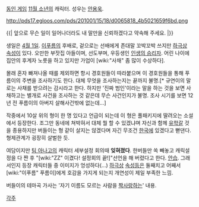 [[동인 게임]] [[11월 소년]]의 캐릭터. 성우는 [[안용욱]].

http://pds17.egloos.com/pds/201001/15/18/d0065818_4b5021659f6bd.png

{{|
앞으로 무슨 일이 일어나더라도 내 말만을 신뢰하겠다고 약속해 주세요.
|}}

생일은 [[4월 1일]]. [[이푸름]]의 후배로, 겉으로는 선배에게 존대말 꼬박꼬박 쓰지만 [[하극상]] [[속성]]이 있다. 오만한 부잣집 아들이며, 선도부며, 우등생인 [[인생의 승리자]]. 어린 나이에 집안의 후계자 노릇을 하고 있지만 가업이 [wiki:"사채" 좀 많이 수상하다].

몰래 혼자 빠져나올 때를 제외하면 항시 경호원들이 따라붙으며 이 경호원들을 통해 푸름이의 주변을 조사하기도 한다. 대체 무엇을 조사하는지는 끝까지 불명.[* 규연이의 말로는 사채를 받으려는 감시라고 한다. 하지만 '진짜 범인'이라는 말을 하는 것을 보면 사채하고는 별개로 사건을 조사하는 것 같은데 무슨 사건인지가 불명. 조사 시기를 보면 12년 전 푸름이의 아버지 살해사건밖에 없는데...]

작중에서 10살 위의 형이 한 명 있다고 언급이 되는데 이 형은 풀패키지에 딸려오는 소설에서 등장한다. 조그만 동네에 쳐박혀서 대체 뭘 할 수 있겠냐며 자신과 함께 [[유학]]갈 것을 종용하지만 버들이는 형 같이 살지는 않겠다며 자긴 무조건 [[한국]]에 있겠다고 뻗댄다. 형제관계가 굉장히 살벌한 듯.

여담이지만 [[팀 아나고]]의 캐릭터 세부설정 회의때 '''잊혀졌다'''. 한버들만 쏙 빼놓고 캐릭설정을 다 짠 후 "[wiki:"ZZ" 이겼다! 설정회의 끝!]"선언을 해 버렸다고 한다. [[안습]]. 그래서인지 등장 캐릭터들 중 이미지가 엉성하다(…) [[하극상]] [[속성]]등은 둘째치고 어째서 [wiki:"이푸름" 푸름이]에게 호감을 가지게 되는지 개연성이 제일 부족한 느낌.

버들이의 테마곡 가사는 '자기 이름도 모르는 사람을 [[짝사랑]]하는' 내용.

[[각주]]
